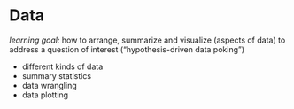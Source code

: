 # Data

*learning goal:* how to arrange, summarize and visualize (aspects of data) to address a question of interest ("hypothesis-driven data poking")

- different kinds of data
- summary statistics
- data wrangling
- data plotting